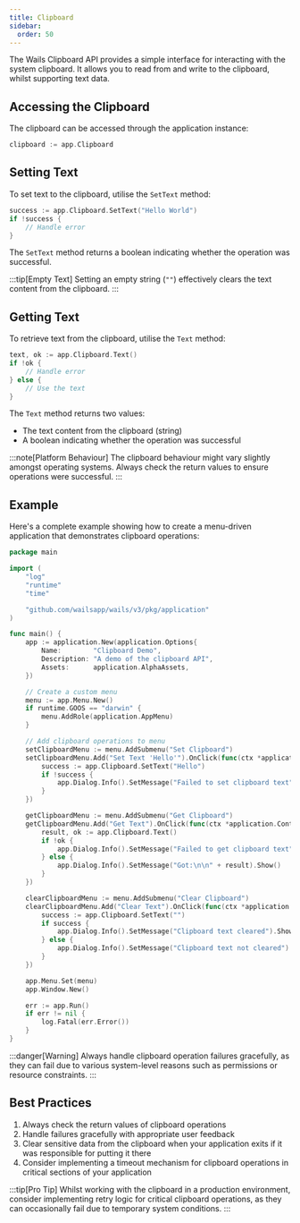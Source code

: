 ```yaml
---
title: Clipboard
sidebar:
  order: 50
---
```


The Wails Clipboard API provides a simple interface for interacting with the system clipboard. It allows you to read from and write to the clipboard, whilst supporting text data.

## Accessing the Clipboard

The clipboard can be accessed through the application instance:

```go
clipboard := app.Clipboard
```

## Setting Text

To set text to the clipboard, utilise the `SetText` method:

```go
success := app.Clipboard.SetText("Hello World")
if !success {
    // Handle error
}
```

The `SetText` method returns a boolean indicating whether the operation was successful.

:::tip[Empty Text]
Setting an empty string (`""`) effectively clears the text content from the clipboard.
:::

## Getting Text

To retrieve text from the clipboard, utilise the `Text` method:

```go
text, ok := app.Clipboard.Text()
if !ok {
    // Handle error
} else {
    // Use the text
}
```

The `Text` method returns two values:
- The text content from the clipboard (string)
- A boolean indicating whether the operation was successful

:::note[Platform Behaviour]
The clipboard behaviour might vary slightly amongst operating systems. Always check the return values to ensure operations were successful.
:::

## Example

Here's a complete example showing how to create a menu-driven application that demonstrates clipboard operations:

```go
package main

import (
    "log"
    "runtime"
    "time"

    "github.com/wailsapp/wails/v3/pkg/application"
)

func main() {
    app := application.New(application.Options{
        Name:        "Clipboard Demo",
        Description: "A demo of the clipboard API",
        Assets:      application.AlphaAssets,
    })

    // Create a custom menu
    menu := app.Menu.New()
    if runtime.GOOS == "darwin" {
        menu.AddRole(application.AppMenu)
    }

    // Add clipboard operations to menu
    setClipboardMenu := menu.AddSubmenu("Set Clipboard")
    setClipboardMenu.Add("Set Text 'Hello'").OnClick(func(ctx *application.Context) {
        success := app.Clipboard.SetText("Hello")
        if !success {
            app.Dialog.Info().SetMessage("Failed to set clipboard text").Show()
        }
    })

    getClipboardMenu := menu.AddSubmenu("Get Clipboard")
    getClipboardMenu.Add("Get Text").OnClick(func(ctx *application.Context) {
        result, ok := app.Clipboard.Text()
        if !ok {
            app.Dialog.Info().SetMessage("Failed to get clipboard text").Show()
        } else {
            app.Dialog.Info().SetMessage("Got:\n\n" + result).Show()
        }
    })

    clearClipboardMenu := menu.AddSubmenu("Clear Clipboard")
    clearClipboardMenu.Add("Clear Text").OnClick(func(ctx *application.Context) {
        success := app.Clipboard.SetText("")
        if success {
            app.Dialog.Info().SetMessage("Clipboard text cleared").Show()
        } else {
            app.Dialog.Info().SetMessage("Clipboard text not cleared").Show()
        }
    })

    app.Menu.Set(menu)
    app.Window.New()

    err := app.Run()
    if err != nil {
        log.Fatal(err.Error())
    }
}
```

:::danger[Warning]
Always handle clipboard operation failures gracefully, as they can fail due to various system-level reasons such as permissions or resource constraints.
:::

## Best Practices

1. Always check the return values of clipboard operations
2. Handle failures gracefully with appropriate user feedback
3. Clear sensitive data from the clipboard when your application exits if it was responsible for putting it there
4. Consider implementing a timeout mechanism for clipboard operations in critical sections of your application

:::tip[Pro Tip]
Whilst working with the clipboard in a production environment, consider implementing retry logic for critical clipboard operations, as they can occasionally fail due to temporary system conditions.
:::
